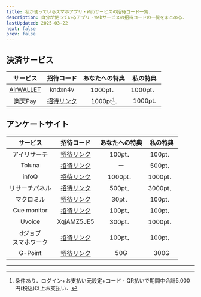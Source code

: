 ```yaml
---
title: 私が使っているスマホアプリ・Webサービスの招待コード一覧．
description: 自分が使っているアプリ・Webサービスの招待コードの一覧をまとめる．
lastUpdated: 2025-03-22
next: false
prev: false
---
```



## 決済サービス

| サービス | 招待コード | あなたへの特典 | 私の特典 | 
| :---: | :---: | :---: | :---: |
| [AirWALLET](https://airwallet.jp/) | kndxn4v | 1000pt． | 1000pt． |
| 楽天Pay | [招待リンク](https://r10.to/hPv5Pw) | 1000pt[^1]. | 1000pt. |


## アンケートサイト

| サービス | 招待コード | あなたへの特典 | 私の特典 | 
| :---: | :---: | :---: | :---: |
| アイリサーチ | [招待リンク](https://campaign.i-research.jp/?r=ANYvPAW1KzxZ) | 100pt．| 100pt． |
| Toluna | [招待リンク](https://www.toluna.com/register?referralGuid=58b650e8-16fa-436c-82f7-2230fd8f79b8) | ー | 500pt． |
| infoQ | [招待リンク](https://infoq.jp/referral/index/8867918df8ca079/04) | 1000pt．| 1000pt． |
| リサーチパネル | [招待リンク](https://research-panel.jp/register/entry/?act=confirmMailIndex&invite_code=d66b70338f&invite_referer=102) | 500pt．| 3000pt． |
| マクロミル | [招待リンク](https://monitor.macromill.com/lp/ankeitou.html?entry_kbn=240&amp;int_id=Z41197476A) | 30pt． | 100pt． |
| Cue monitor | [招待リンク](https://www.cue-monitor.jp/entry/pre_agree.html?mc=73ecfc2ee2bc22a497d8ff997873f41471c0111f&sc=153650&kr=29) | 100pt． | 100pt． |
| Uvoice | XqjAMZ5JE5 | 300pt． | 1000pt． |
| dジョブ<br/>スマホワーク | [招待リンク](https://sw.djob.docomo.ne.jp/lp/friend_2211_receive?refer_friendcode=REpTMDAyMDI2MzI4OA==) | 100pt． | 100pt． |
| G-Point | [招待リンク](https://www.gpoint.co.jp/fd/?u=5996058&r=02) | 50G | 300G |

---
[^1]: 条件あり．ログイン+お支払い元設定+コード・QR払いで期間中合計5,000円(税込)以上お支払い．

